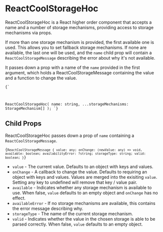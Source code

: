 
# ReactCoolStorageHoc

ReactCoolStorageHoc is a React higher order component that accepts a name and a number of storage mechanisms, providing access to storage mechanisms via props.

If more than one storage mechanism is provided, the first available one is used. This allows you to set fallback storage mechanisms. If none are available, the last one will be used, and the `name` child prop will contain a `ReactCoolStorageMessage` describing the error about why it's not available.

It passes down a prop with a name of the `name` provided in the first argument, which holds a ReactCoolStorageMessage containing the value and a function to change the value.

<Code language="jsx">{`

ReactCoolStorageHoc(
    name: string,
    ...storageMechanisms: StorageMechanism[]
);
`}</Code>

## Child Props

ReactCoolStorageHoc passes down a prop of `name` containing a `ReactCoolStorageMessage`.

<Code language="jsx">{`
ReactCoolStorageMessage {
    value: any;
    onChange: (newValue: any) => void,
    available: boolean;
    availabilityError: ?string;
    storageType: string;
    valid: boolean;
}
`}</Code>

- `value` - The current value. Defaults to an object with keys and values.
- `onChange` - A callback to change the value. Defaults to requiring an object with keys and values. Values are merged into the exisiting `value`. Setting any key to undefined will remove that key / value pair.
- `available` - Indicates whether any storage mechanism is available to use. When false, `value` defaults to an empty object and `onChange` has no effect.
- `availableError` - If no storage mechanisms are available, this contains the error message describing why.
- `storageType` - The name of the current storage mechanism.
- `valid` - Indicates whether the value in the chosen storage is able to be parsed correctly. When false, `value` defaults to an empty object.
